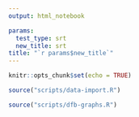 ```yaml
---
output: html_notebook

params:
  test_type: srt
  new_title: srt
title: "`r params$new_title`"
---
```

```r
knitr::opts_chunk$set(echo = TRUE)
```

```r

source("scripts/data-import.R")
```
```r
source("scripts/dfb-graphs.R")
```


